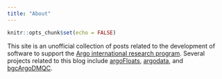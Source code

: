```yaml
---
title: "About"
---
```


```r
knitr::opts_chunk$set(echo = FALSE)
```


This site is an unofficial collection of posts related to the development of software to support the [Argo international research program](https://argo.ucsd.edu/). Several projects related to this blog include [argoFloats](https://github.com/ArgoCanada/argoFloats), [argodata](https://github.com/ArgoCanada/argodata), and [bgcArgoDMQC](https://github.com/ArgoCanada/bgcArgoDMQC).
